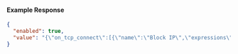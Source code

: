 
#### Example Response

```json
{
  "enabled": true,
  "value": "{\"on_tcp_connect\":[{\"name\":\"Block IP\",\"expressions\":[\"conn.client_ip == '192.0.2.0'\"],\"actions\":[{\"type\":\"deny\"}]}]}"
}
```
